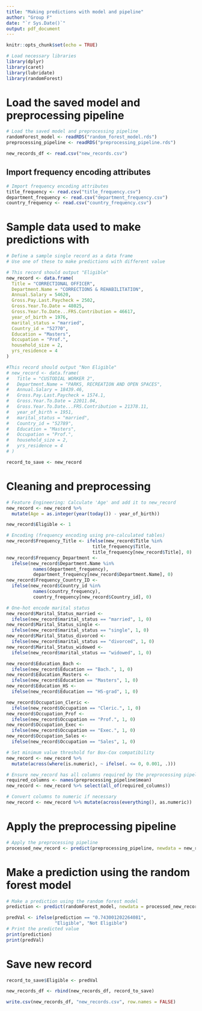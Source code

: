 ```yaml
---
title: "Making predictions with model and pipeline"
author: "Group F"
date: "`r Sys.Date()`"
output: pdf_document
---
```


```r
knitr::opts_chunk$set(echo = TRUE)

# Load necessary libraries
library(dplyr)
library(caret)
library(lubridate)
library(randomForest)
```

# Load the saved model and preprocessing pipeline

```r
# Load the saved model and preprocessing pipeline
randomForest_model <- readRDS("random_forest_model.rds")
preprocessing_pipeline <- readRDS("preprocessing_pipeline.rds")

new_records_df <- read.csv("new_records.csv")
```

## Import frequency encoding attributes

```r
# Import frequency encoding attributes
title_frequency <- read.csv("title_frequency.csv")
department_frequency <- read.csv("department_frequency.csv")
country_frequency <- read.csv("country_frequency.csv")
```

# Sample data used to make predictions with

```r
# Define a sample single record as a data frame
# Use one of these to make predictions with different value

# This record should output "Eligible"
new_record <- data.frame(
  Title = "CORRECTIONAL OFFICER",
  Department.Name = "CORRECTIONS & REHABILITATION",
  Annual.Salary = 54620,
  Gross.Pay.Last.Paycheck = 2502,
  Gross.Year.To.Date = 48025,
  Gross.Year.To.Date...FRS.Contribution = 46617,
  year_of_birth = 1976,
  marital_status = "married",
  Country_id = "52770",
  Education = "Masters",
  Occupation = "Prof.",
  household_size = 2,
  yrs_residence = 4
)

#This record should output "Non Eligible"
# new_record <- data.frame(
#   Title = "CUSTODIAL WORKER 2",
#   Department.Name = "PARKS, RECREATION AND OPEN SPACES",
#   Annual.Salary = 18439.46,
#   Gross.Pay.Last.Paycheck = 1574.1,
#   Gross.Year.To.Date = 22011.04,
#   Gross.Year.To.Date...FRS.Contribution = 21378.11,
#   year_of_birth = 1951,
#   marital_status = "married",
#   Country_id = "52789",
#   Education = "Masters",
#   Occupation = "Prof.",
#   household_size = 2,
#   yrs_residence = 4
# )

record_to_save <- new_record
```

# Cleaning and preprocessing

```r
# Feature Engineering: Calculate 'Age' and add it to new_record
new_record <- new_record %>%
  mutate(Age = as.integer(year(today()) - year_of_birth))

new_record$Eligible <- 1

# Encoding (frequency encoding using pre-calculated tables)
new_record$Frequency_Title <- ifelse(new_record$Title %in%
                                title_frequency$Title,
                                title_frequency[new_record$Title], 0)
new_record$Frequency_Department <- 
  ifelse(new_record$Department.Name %in%
          names(department_frequency),
          department_frequency[new_record$Department.Name], 0)
new_record$Frequency_Country_ID <- 
  ifelse(new_record$Country_id %in%
          names(country_frequency),
          country_frequency[new_record$Country_id], 0)

# One-hot encode marital status
new_record$Marital_Status_married <- 
  ifelse(new_record$marital_status == "married", 1, 0)
new_record$Marital_Status_single <- 
  ifelse(new_record$marital_status == "single", 1, 0)
new_record$Marital_Status_divorced <- 
  ifelse(new_record$marital_status == "divorced", 1, 0)
new_record$Marital_Status_widowed <- 
  ifelse(new_record$marital_status == "widowed", 1, 0)

new_record$Education_Bach <- 
  ifelse(new_record$Education == "Bach.", 1, 0)
new_record$Education_Masters <- 
  ifelse(new_record$Education == "Masters", 1, 0)
new_record$Education_HS <- 
  ifelse(new_record$Education == "HS-grad", 1, 0)

new_record$Occupation_Cleric <- 
  ifelse(new_record$Occupation == "Cleric.", 1, 0)
new_record$Occupation_Prof <- 
  ifelse(new_record$Occupation == "Prof.", 1, 0)
new_record$Occupation_Exec <- 
  ifelse(new_record$Occupation == "Exec.", 1, 0)
new_record$Occupation_Sales <- 
  ifelse(new_record$Occupation == "Sales", 1, 0)

# Set minimum value threshold for Box-Cox compatibility
new_record <- new_record %>%
  mutate(across(where(is.numeric), ~ ifelse(. <= 0, 0.001, .)))

# Ensure new_record has all columns required by the preprocessing pipeline
required_columns <- names(preprocessing_pipeline$mean)
new_record <- new_record %>% select(all_of(required_columns))

# Convert columns to numeric if necessary
new_record <- new_record %>% mutate(across(everything(), as.numeric))
```

# Apply the preprocessing pipeline

```r
# Apply the preprocessing pipeline
processed_new_record <- predict(preprocessing_pipeline, newdata = new_record)
```

# Make a prediction using the random forest model

```r
# Make a prediction using the random forest model
prediction <- predict(randomForest_model, newdata = processed_new_record)

predVal <- ifelse(prediction == "0.743001202264081",
                  "Eligible", "Not Eligible")
# Print the predicted value
print(prediction)
print(predVal)
```

# Save new record

```r
record_to_save$Eligible <- predVal

new_records_df <- rbind(new_records_df, record_to_save)

write.csv(new_records_df, "new_records.csv", row.names = FALSE)
```

